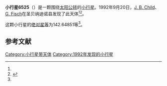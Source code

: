 {{Infobox planet
| bgcolour = #FFFFC0
| name = 6525 Ocastron
| symbol = 
| image = 
| caption = 
| discovery = yes
| discovery_ref = 
| discoverer = [[J._B._Child|J. B. Child]]、[[G._Fisch|G. Fisch]]
| discovery_site = [[圣贝纳迪诺县|圣贝纳迪诺县]] 
| discovered = 1992年9月20日
| designations = yes
| mp_name = 
| named_after = 
| alt_names = 
| mp_category = [[主带小行星|主带小行星]]
| orbit_ref = <ref name="a">[http://ssd.jpl.nasa.gov/sbdb.cgi?sstr=6525 6525 Ocastron] {{Wayback|url=http://ssd.jpl.nasa.gov/sbdb.cgi?sstr=6525 |date=20140831070945 }}，小行星數據庫瀏覽器（JPL Small-Body Database Browser）－[[美国国家航空航天局|美国国家航空航天局]]喷气推进实验室</ref>
| epoch = 2456400.5 (2013年4月18日更新)
| aphelion = {{convert|2.7440948|AU|km|3|abbr=on|lk=out}}
| perihelion = {{convert|2.2257068|AU|km|3|abbr=on}}
| semimajor = {{convert|2.4849008|AU|km|3|abbr=on}}
| eccentricity = 0.1043076
| period = 1430.744229 [[日|日]]<br />3.92[[儒略年|儒略年]]
| avg_speed = 
| inclination = 3.25182
| asc_node = 228.73132
| mean_anomaly = 
| arg_peri = 142.64851
| satellites = 
| physical_characteristics = yes
| dimensions = 
| mass = 
| density = 
| surface_grav = 
| escape_velocity = 
| sidereal_day = 
| axial_tilt = 
| pole_ecliptic_lat = 
| pole_ecliptic_lon = 
| albedo = 
| temperatures= 
| temp_name1 = 
| mean_temp_1 = 
| max_temp_1 = 
| temp_name2 = 
| max_temp_2 = 
| spectral_type = 
| abs_magnitude = 142.64851
}}

'''小行星6525'''（{{lang-en|6525 Ocastron}}）是一颗围绕[[太阳|太阳]][[公转|公转]]的[[小行星|小行星]]。1992年9月20日，[[J._B._Child|J. B. Child]]、[[G._Fisch|G. Fisch]]在圣贝纳迪诺县发现了此天体<ref name="a" /><ref>{{cite news|title=小行星列表|url=http://cfa-www.harvard.edu/iau/lists/NumberedMPs.txt|accessdate=2013-07-08|newspaper=哈佛大学|archive-date=2008-05-17|archive-url=https://web.archive.org/web/20080517010638/http://cfa-www.harvard.edu/iau/lists/NumberedMPs.txt|dead-url=no}}</ref>。

这颗小行星的[[绝对星等|绝对星等]]为142.64851等<ref name="a" />。

==参考文献==
{{reflist}}
{{Minor Planet Number|[[小行星6524|小行星6524]]|[[小行星6526|小行星6526]]}}

{{小天体}}

[[Category:小行星带天体|Category:小行星带天体]]
[[Category:1992年发现的小行星|Category:1992年发现的小行星]]

{{asteroid-stub}}